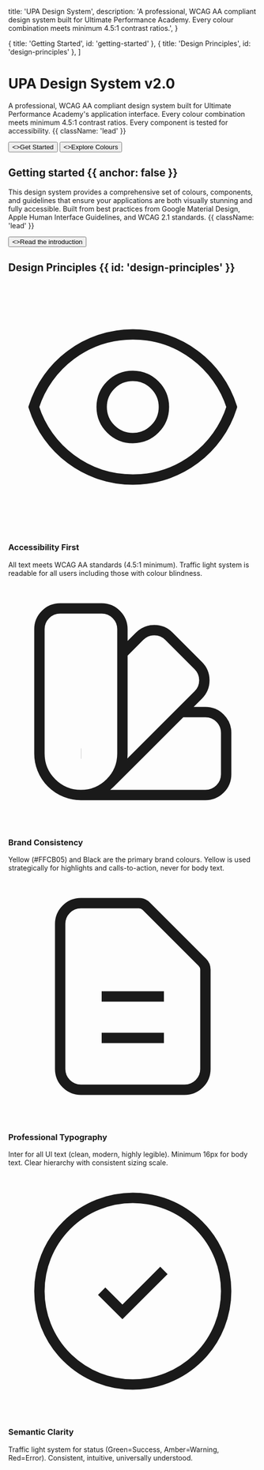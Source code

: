 
  title: 'UPA Design System',
  description:
    'A professional, WCAG AA compliant design system built for Ultimate Performance Academy. Every colour combination meets minimum 4.5:1 contrast ratios.',
}

  { title: 'Getting Started', id: 'getting-started' },
  { title: 'Design Principles', id: 'design-principles' },
]

<HeroPattern />

# UPA Design System v2.0

A professional, WCAG AA compliant design system built for Ultimate Performance Academy's application interface. Every colour combination meets minimum 4.5:1 contrast ratios. Every component is tested for accessibility. {{ className: 'lead' }}

<div className="not-prose mt-6 mb-16 flex gap-3">
  <Button href="/introduction" arrow="right">
    <>Get Started</>
  </Button>
  <Button href="/colours" variant="outline">
    <>Explore Colours</>
  </Button>
</div>

## Getting started {{ anchor: false }}

This design system provides a comprehensive set of colours, components, and guidelines that ensure your applications are both visually stunning and fully accessible. Built from best practices from Google Material Design, Apple Human Interface Guidelines, and WCAG 2.1 standards. {{ className: 'lead' }}

<div className="not-prose">
  <Button href="/introduction" variant="text" arrow="right">
    <>Read the introduction</>
  </Button>
</div>

## Design Principles {{ id: 'design-principles' }}

<div className="not-prose mt-6 grid grid-cols-1 gap-6 sm:grid-cols-2">
  <div className="group relative overflow-hidden rounded-xl border border-zinc-900/10 p-6 transition-all duration-200 hover:border-[#FFCB05] hover:shadow-lg dark:border-white/10 dark:hover:border-[#FFCB05]">
    <div className="mb-4 inline-flex h-12 w-12 items-center justify-center rounded-lg bg-zinc-100 dark:bg-zinc-800">
      <svg className="h-6 w-6 text-[#FFCB05]" fill="none" viewBox="0 0 24 24" stroke="currentColor">
        <path strokeLinecap="round" strokeLinejoin="round" strokeWidth={2} d="M15 12a3 3 0 11-6 0 3 3 0 016 0z" />
        <path strokeLinecap="round" strokeLinejoin="round" strokeWidth={2} d="M2.458 12C3.732 7.943 7.523 5 12 5c4.478 0 8.268 2.943 9.542 7-1.274 4.057-5.064 7-9.542 7-4.477 0-8.268-2.943-9.542-7z" />
      </svg>
    </div>
    <h3 className="text-base font-semibold text-zinc-900 dark:text-white">
      Accessibility First
    </h3>
    <div className="mt-2 text-sm text-zinc-600 dark:text-zinc-400">
      All text meets WCAG AA standards (4.5:1 minimum). Traffic light system is readable for all users including those with colour blindness.
    </div>
  </div>

  <div className="group relative overflow-hidden rounded-xl border border-zinc-900/10 p-6 transition-all duration-200 hover:border-[#FFCB05] hover:shadow-lg dark:border-white/10 dark:hover:border-[#FFCB05]">
    <div className="mb-4 inline-flex h-12 w-12 items-center justify-center rounded-lg bg-zinc-100 dark:bg-zinc-800">
      <svg className="h-6 w-6 text-[#FFCB05]" fill="none" viewBox="0 0 24 24" stroke="currentColor">
        <path strokeLinecap="round" strokeLinejoin="round" strokeWidth={2} d="M7 21a4 4 0 01-4-4V5a2 2 0 012-2h4a2 2 0 012 2v12a4 4 0 01-4 4zm0 0h12a2 2 0 002-2v-4a2 2 0 00-2-2h-2.343M11 7.343l1.657-1.657a2 2 0 012.828 0l2.829 2.829a2 2 0 010 2.828l-8.486 8.485M7 17h.01" />
      </svg>
    </div>
    <h3 className="text-base font-semibold text-zinc-900 dark:text-white">
      Brand Consistency
    </h3>
    <div className="mt-2 text-sm text-zinc-600 dark:text-zinc-400">
      Yellow (#FFCB05) and Black are the primary brand colours. Yellow is used strategically for highlights and calls-to-action, never for body text.
    </div>
  </div>

  <div className="group relative overflow-hidden rounded-xl border border-zinc-900/10 p-6 transition-all duration-200 hover:border-[#FFCB05] hover:shadow-lg dark:border-white/10 dark:hover:border-[#FFCB05]">
    <div className="mb-4 inline-flex h-12 w-12 items-center justify-center rounded-lg bg-zinc-100 dark:bg-zinc-800">
      <svg className="h-6 w-6 text-[#FFCB05]" fill="none" viewBox="0 0 24 24" stroke="currentColor">
        <path strokeLinecap="round" strokeLinejoin="round" strokeWidth={2} d="M9 12h6m-6 4h6m2 5H7a2 2 0 01-2-2V5a2 2 0 012-2h5.586a1 1 0 01.707.293l5.414 5.414a1 1 0 01.293.707V19a2 2 0 01-2 2z" />
      </svg>
    </div>
    <h3 className="text-base font-semibold text-zinc-900 dark:text-white">
      Professional Typography
    </h3>
    <div className="mt-2 text-sm text-zinc-600 dark:text-zinc-400">
      Inter for all UI text (clean, modern, highly legible). Minimum 16px for body text. Clear hierarchy with consistent sizing scale.
    </div>
  </div>

  <div className="group relative overflow-hidden rounded-xl border border-zinc-900/10 p-6 transition-all duration-200 hover:border-[#FFCB05] hover:shadow-lg dark:border-white/10 dark:hover:border-[#FFCB05]">
    <div className="mb-4 inline-flex h-12 w-12 items-center justify-center rounded-lg bg-zinc-100 dark:bg-zinc-800">
      <svg className="h-6 w-6 text-[#FFCB05]" fill="none" viewBox="0 0 24 24" stroke="currentColor">
        <path strokeLinecap="round" strokeLinejoin="round" strokeWidth={2} d="M9 12l2 2 4-4m6 2a9 9 0 11-18 0 9 9 0 0118 0z" />
      </svg>
    </div>
    <h3 className="text-base font-semibold text-zinc-900 dark:text-white">
      Semantic Clarity
    </h3>
    <div className="mt-2 text-sm text-zinc-600 dark:text-zinc-400">
      Traffic light system for status (Green=Success, Amber=Warning, Red=Error). Consistent, intuitive, universally understood.
    </div>
  </div>
</div>
